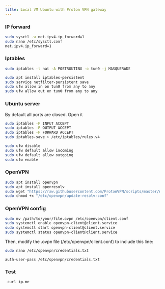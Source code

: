 ```yaml
---
title: Local VM Ubuntu with Proton VPN gateway
---
```


### IP forward


```bash copy
sudo sysctl -w net.ipv4.ip_forward=1
sudo nano /etc/sysctl.conf
net.ipv4.ip_forward=1
```

### Iptables

```bash copy
sudo iptables -t nat -A POSTROUTING -o tun0 -j MASQUERADE
```

```bash copy
sudo apt install iptables-persistent
sudo service netfilter-persistent save
sudo ufw allow in on tun0 from any to any
sudo ufw allow out on tun0 from any to any
```

### Ubuntu server
By default all ports are closed.
Open it

```bash copy
sudo iptables -P INPUT ACCEPT
sudo iptables -P OUTPUT ACCEPT
sudo iptables -P FORWARD ACCEPT
sudo iptables-save > /etc/iptables/rules.v4
```

```bash copy
sudo ufw disable
sudo ufw default allow incoming
sudo ufw default allow outgoing
sudo ufw enable
```


### OpenVPN

```bash
sudo apt install openvpn 
sudo apt install openresolv
sudo wget "https://raw.githubusercontent.com/ProtonVPN/scripts/master/update-resolv-conf.sh" -O "/etc/openvpn/update-resolv-conf"
sudo chmod +x "/etc/openvpn/update-resolv-conf"
```

### OpenVPN config

```bash
sudo mv /path/to/your/file.ovpn /etc/openvpn/client.conf
sudo systemctl enable openvpn-client@client.service
sudo systemctl start openvpn-client@client.service
sudo systemctl status openvpn-client@client.service
```

Then, modify the .ovpn file (/etc/openvpn/client.conf) to include this line:

```bash
sudo nano /etc/openvpn/credentials.txt
```

```
auth-user-pass /etc/openvpn/credentials.txt
```



### Test

```bash
 curl ip.me
```

